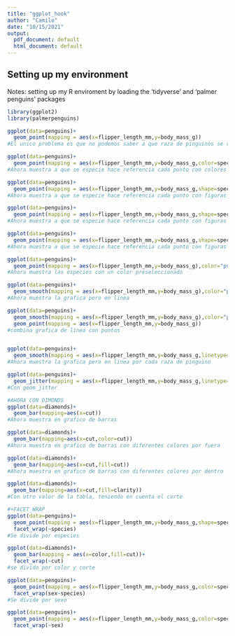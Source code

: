 ```yaml
---
title: "ggplot_hook"
author: "Camilo"
date: "10/15/2021"
output:
  pdf_document: default
  html_document: default
---
```


## Setting up my environment
Notes: setting up my R enviroment by loading the 'tidyverse' and 'palmer penguins' packages

```r
library(ggplot2)
library(palmerpenguins)
```

```r
ggplot(data=penguins)+
  geom_point(mapping = aes(x=flipper_length_mm,y=body_mass_g)) 
#El unico problema es que no podemos saber a que raza de pinguinos se refiere

```

```r
ggplot(data=penguins)+
  geom_point(mapping = aes(x=flipper_length_mm,y=body_mass_g,color=species))
#Ahora muestra a que se especie hace referencia cada punto con colores
```
```r
ggplot(data=penguins)+
  geom_point(mapping = aes(x=flipper_length_mm,y=body_mass_g,shape=species))
#Ahora muestra a que se especie hace referencia cada punto con figuras
```
```r
ggplot(data=penguins)+
  geom_point(mapping = aes(x=flipper_length_mm,y=body_mass_g,shape=species,color=species))
#Ahora muestra a que se especie hace referencia cada punto con figuras y colores
```
```r
ggplot(data=penguins)+
  geom_point(mapping = aes(x=flipper_length_mm,y=body_mass_g,shape=species,color=species,size=species))
#Ahora muestra a que se especie hace referencia cada punto con figuras y colores y diferentes tamaños
```

```r
ggplot(data=penguins)+
  geom_point(mapping = aes(x=flipper_length_mm,y=body_mass_g),color="purple")
#Ahora muestra las especies con un color preseleccionado
```

```r
ggplot(data=penguins)+
  geom_smooth(mapping = aes(x=flipper_length_mm,y=body_mass_g),color="purple")
#Ahora muestra la grafica pero en linea
```

```r
ggplot(data=penguins)+
  geom_smooth(mapping = aes(x=flipper_length_mm,y=body_mass_g),color="purple")+
  geom_point(mapping = aes(x=flipper_length_mm,y=body_mass_g)) 
#combina grafica de linea con puntos
```

```r

```

```r
ggplot(data=penguins)+
  geom_smooth(mapping = aes(x=flipper_length_mm,y=body_mass_g,linetype=species),color="purple")
#Ahora muestra la grafica pero en linea por cada raza de pinguino
```

```r
ggplot(data=penguins)+
  geom_jitter(mapping = aes(x=flipper_length_mm,y=body_mass_g,linetype=species),color="purple")
#Con geom_jitter
```

```r
#AHORA CON DIMONDS
ggplot(data=diamonds)+
  geom_bar(mapping=aes(x=cut))
#Ahora muestra en grafico de barras
```

```r
ggplot(data=diamonds)+
  geom_bar(mapping=aes(x=cut,color=cut))
#Ahora muestra en grafico de barras con diferentes colores por fuera
```

```r
ggplot(data=diamonds)+
  geom_bar(mapping=aes(x=cut,fill=cut))
#Ahora muestra en grafico de barras con diferentes colores por dentro
```

```r
ggplot(data=diamonds)+
  geom_bar(mapping=aes(x=cut,fill=clarity))
#Con otro valor de la tabla, teniendo en cuenta el corte
```

```r

#+FACET_WRAP
ggplot(data=penguins)+
  geom_point(mapping = aes(x=flipper_length_mm,y=body_mass_g,shape=species,color=species))+
  facet_wrap(~species)
#Se divide por especies
```

```r

ggplot(data=diamonds)+
  geom_bar(mapping = aes(x=color,fill=cut))+
  facet_wrap(~cut)
#se divido por color y corte
```

```r
ggplot(data=penguins)+
  geom_point(mapping = aes(x=flipper_length_mm,y=body_mass_g,color=species))+
  facet_wrap(sex~species)
#Se divide por sexo
```

```r
ggplot(data=penguins)+
  geom_point(mapping = aes(x=flipper_length_mm,y=body_mass_g,color=species))+
  facet_wrap(~sex)
```







